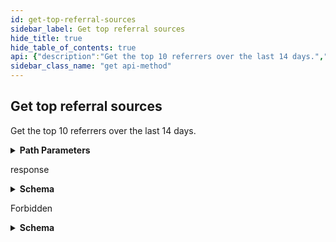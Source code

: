 ```yaml
---
id: get-top-referral-sources
sidebar_label: Get top referral sources
hide_title: true
hide_table_of_contents: true
api: {"description":"Get the top 10 referrers over the last 14 days.","externalDocs":{"description":"API method documentation","url":"https://docs.github.com/rest/reference/repos#get-top-referral-sources"},"operationId":"repos/get-top-referrers","parameters":[{"in":"path","name":"owner","required":true,"schema":{"type":"string"}},{"in":"path","name":"repo","required":true,"schema":{"type":"string"}}],"responses":{"200":{"content":{"application/json":{"examples":{"default":{"value":[{"count":4,"referrer":"Google","uniques":3},{"count":2,"referrer":"stackoverflow.com","uniques":2},{"count":1,"referrer":"eggsonbread.com","uniques":1},{"count":1,"referrer":"yandex.ru","uniques":1}]}},"schema":{"items":{"description":"Referrer Traffic","properties":{"count":{"example":4,"type":"integer"},"referrer":{"example":"Google","type":"string"},"uniques":{"example":3,"type":"integer"}},"required":["referrer","uniques","count"],"title":"Referrer Traffic","type":"object"},"type":"array"}}},"description":"response"},"403":{"content":{"application/json":{"schema":{"description":"Basic Error","properties":{"documentation_url":{"type":"string"},"message":{"type":"string"}},"title":"Basic Error","type":"object"}}},"description":"Forbidden"}},"tags":["repos"],"x-github":{"category":"repos","enabledForGitHubApps":true,"githubCloudOnly":false,"previews":[],"subcategory":"traffic"},"method":"get","path":"/repos/{owner}/{repo}/traffic/popular/referrers","servers":[{"url":"https://api.github.com"}],"info":{"contact":{"name":"Support","url":"https://support.github.com/contact"},"description":"GitHub's v3 REST API.","license":{"name":"MIT","url":"https://spdx.org/licenses/MIT"},"termsOfService":"https://docs.github.com/articles/github-terms-of-service","title":"GitHub v3 REST API","version":"1.1.4","x-apisguru-categories":["collaboration","developer_tools"],"x-logo":{"url":"https://twitter.com/github/profile_image?size=original"},"x-origin":[{"format":"openapi","url":"https://raw.githubusercontent.com/github/rest-api-description/main/descriptions/api.github.com/api.github.com.json","version":"3.0"}],"x-providerName":"github.com"},"postman":{"name":"Get top referral sources","description":{"content":"Get the top 10 referrers over the last 14 days.","type":"text/plain"},"url":{"path":["repos",":owner",":repo","traffic","popular","referrers"],"host":["{{baseUrl}}"],"query":[],"variable":[{"disabled":false,"description":{"content":"(Required) ","type":"text/plain"},"type":"any","value":"","key":"owner"},{"disabled":false,"description":{"content":"(Required) ","type":"text/plain"},"type":"any","value":"","key":"repo"}]},"header":[{"key":"Accept","value":"application/json"}],"method":"GET"}}
sidebar_class_name: "get api-method"
---
```



## Get top referral sources



Get the top 10 referrers over the last 14 days.

<details style={{"marginBottom":"1rem"}}><summary style={{}}><strong>Path Parameters</strong></summary><div><ul><ParamsItem className={"paramsItem"} param={{"in":"path","name":"owner","required":true,"schema":{"type":"string"}}}></ParamsItem><ParamsItem className={"paramsItem"} param={{"in":"path","name":"repo","required":true,"schema":{"type":"string"}}}></ParamsItem></ul></div></details><div><ApiTabs><TabItem label={"200"} value={"200"}><div>

response

</div><div><details style={{}}><summary style={{"textAlign":"left"}}><strong>Schema</strong></summary><div style={{"textAlign":"left","marginLeft":"1rem"}}></div><ul style={{"marginLeft":"1rem"}}><li><div><ul><SchemaItem collapsible={false} name={"count"} required={true} schemaDescription={undefined} schemaName={"integer"} qualifierMessage={undefined}></SchemaItem><SchemaItem collapsible={false} name={"referrer"} required={true} schemaDescription={undefined} schemaName={"string"} qualifierMessage={undefined}></SchemaItem><SchemaItem collapsible={false} name={"uniques"} required={true} schemaDescription={undefined} schemaName={"integer"} qualifierMessage={undefined}></SchemaItem></ul></div></li></ul></details></div></TabItem><TabItem label={"403"} value={"403"}><div>

Forbidden

</div><div><details style={{}}><summary style={{"textAlign":"left"}}><strong>Schema</strong></summary><div style={{"textAlign":"left","marginLeft":"1rem"}}></div><ul style={{"marginLeft":"1rem"}}><SchemaItem collapsible={false} name={"documentation_url"} required={false} schemaDescription={undefined} schemaName={"string"} qualifierMessage={undefined}></SchemaItem><SchemaItem collapsible={false} name={"message"} required={false} schemaDescription={undefined} schemaName={"string"} qualifierMessage={undefined}></SchemaItem></ul></details></div></TabItem></ApiTabs></div>
      